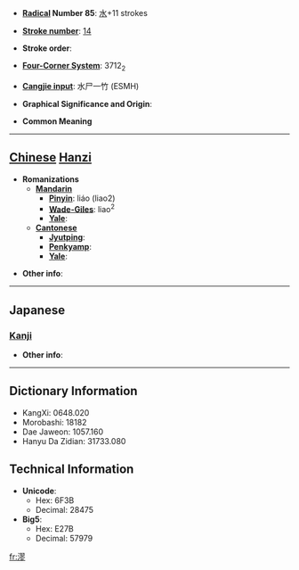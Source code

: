 * '''[[Wiktionary:Chinese radical index| Radical]] Number 85''': [[Wiktionary:Chinese radical index 水|水]]+11 strokes

* '''[[Wiktionary:Chinese total strokes index|Stroke number]]''': [[Wiktionary:Chinese total strokes index 14|14]]

* '''Stroke order''': 

* '''[[Wiktionary:Chinese four corner index|Four-Corner System]]''': 3712<sub>2</sub>

* '''[[Wiktionary:Chinese Cangjie index|Cangjie input]]''': 水尸一竹 (ESMH)

* '''Graphical Significance and Origin''': 

* '''Common Meaning'''

----

== [[Chinese]] [[Hanzi]] ==

* '''Romanizations'''
** '''[[Mandarin]]'''
*** '''[[Pinyin]]''': liáo (liao2)
*** '''[[Wade-Giles]]''': liao<sup>2</sup>
*** '''[[Yale]]''': 
** '''[[Cantonese]]'''
*** '''[[Jyutping]]''':
*** '''[[Penkyamp]]''': 
*** '''[[Yale]]''': 

* '''Other info''': 

----

==Japanese==
===[[Kanji]]===
{{kanji|on readings=[[りょう]] (ryō), [[りゅう]] (ryū), [[る]] (ru)|kun readings=}}

* '''Other info''':  

----

== Dictionary Information ==

* KangXi: 0648.020
* Morobashi: 18182
* Dae Jaweon: 1057.160
* Hanyu Da Zidian: 31733.080

== Technical Information ==

* '''Unicode''':
** Hex: 6F3B
** Decimal: 28475
* '''Big5''':
** Hex: E27B
** Decimal: 57979

[[fr:漻]]